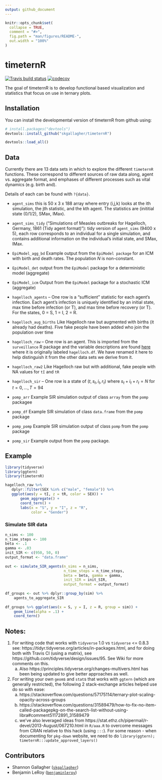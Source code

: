 ```yaml
---
output: github_document
---
```


<!-- README.md is generated from README.Rmd. Please edit that file -->

```r
knitr::opts_chunk$set(
  collapse = TRUE,
  comment = "#>",
  fig.path = "man/figures/README-",
  out.width = "100%"
)
```

# timeternR

<!-- badges: start -->
[![Travis build status](https://travis-ci.org/skgallagher/timeternR.svg?branch=master)](https://travis-ci.org/skgallagher/timeternR)
[![codecov](https://codecov.io/gh/skgallagher/timeternR/branch/master/graph/badge.svg)](https://codecov.io/gh/skgallagher/timeternR)
<!-- badges: end -->

The goal of timeternR is to develop functional based visualization and statistics that focus on use in ternary plots.

## Installation

You can install the developmental version of timeternR from github using:

``` r
# install.packages("devtools")
devtools::install_github("skgallagher/timeternR")
```

```r
devtools::load_all()
```
## Data

   Currently there are 13 data sets in which to explore the different `timeternR` functions.  These correspond to different sources of raw data along, agent vs. aggregate format, and emphases of different processes such as vital dynamics (e.g. birth and).
   
   Details of each can be found with `?{data}`.
   
  - `agent_sims` this is 50 x 3 x 188 array where entry (i,j,k) looks at the ith simulation, the jth statistic, and the kth agent.  The statistics are (inititial state (0/1/2), SMax, IMax). 
  
  - `agent_sims_tidy` ("Simulations of Measles outbreaks for Hagelloch, Germany, 1861 (Tidy agent format)"): tidy version of `agent_sims` (9400 x 5), each row corresponds to an individual for a single simulation, and contains additional information on the individual's initial state, and SMax, IMax.
  
  
  - `EpiModel_agg_bd` Example output from the `EpiModel package` for an ICM with birth and death rates.  The population $N$ is non-constant.
  
  - `EpiModel_det` output from the `EpiModel` package for a deterministic model (aggregate)
  
  - `EpiModel_icm` Output from the `EpiModel` package for a stochastic ICM (aggregate)
     

  - `hagelloch_agents` -- One row is a "sufficient" statistic for each agent's infection.  Each agent's infection is uniquely identified by an initial state, max time before infection (or T), and max time before recovery (or T).  For the states, 0 = S, 1 = I, 2 = R.
   
  - `hagelloch_aug_births` Like Hagelloch raw but augmented with births (it already had deaths).  Five fake people have been added who join the population over time
   
      

  - `hagelloch_raw` -- One row is an agent.  This is imported from the `surveillance` R package and the variable descriptions are found [here](https://rdrr.io/rforge/surveillance/man/hagelloch.html) where it is originally labeled `hagelloch.df`.  We have renamed it here to help distinguish it from the other data sets we derive from it.
   
  - `hagelloch_raw2` Like Hagelloch raw but with additional, fake people with NA values for `tI` and `tR`
   
   
  - `hagelloch_sir`  -- One row is a state of $(t, s_t, i_t, r_t)$ where $s_t + i_t + r_t = N$ for $t = 0, \dots, T=94$
   
  - `pomp_arr` Example SIR simulation output of class `array` from the `pomp` packagee
  
  - `pomp_df` Example SIR simulation of class `data.frame` from the `pomp` package

  - `pomp_pomp` Example SIR simulation output of class `pomp` from the `pomp` package
  
  - `pomp_sir` Example output from the `pomp` package.

## Example

```r
library(tidyverse)
library(ggtern)
library(timeternR)
```
```r
hagelloch_raw %>%
   dplyr::filter(SEX %in% c("male", "female")) %>%
   ggplot(aes(y = tI, z = tR, color = SEX)) +
       geom_aggregate() + 
       coord_tern() +
       labs(x = "S", y = "I", z = "R",
            color = "Gender")
```


### Simulate SIR data


```r
n_sims <- 100
n_time_steps <- 100
beta <- .1
gamma <- .03
init_SIR <- c(950, 50, 0)
output_format <- "data.frame"
    
out <- simulate_SIR_agents(n_sims = n_sims,
                           n_time_steps = n_time_steps,
                           beta = beta, gamma = gamma,
                           init_SIR = init_SIR,
                           output_format = output_format)
                                 
df_groups <- out %>% dplyr::group_by(sim) %>%
    agents_to_aggregate_SIR  
  
df_groups %>% ggplot(aes(x = S, y = I, z = R, group = sim)) +
    geom_line(alpha = .1) +
    coord_tern()
```


## Notes:
1. For writing code that works with `tidyverse` 1.0 vs `tidyverse` <= 0.8.3 see:
https://tidyr.tidyverse.org/articles/in-packages.html, and for doing both with Travis CI (using a matrix), see https://github.com/tidyverse/design/issues/95. See Wiki for more comments on this.
    a. Also https://principles.tidyverse.org/changes-multivers.html has been being updated to give better approaches as well.
2. For writing your own `geom`s and `stat`s that works with `ggtern` (which are generally restricted), the following 2 stack-exchange articles helped use do so with ease:
    a. https://stackoverflow.com/questions/57175114/ternary-plot-scaling-opacity-across-groups
    b. https://stackoverflow.com/questions/31589479/how-to-fix-no-item-called-packagepkg-on-the-search-list-without-using-libra#comment51172891_31589479
    c. we've also leveraged ideas from https://stat.ethz.ch/pipermail/r-devel/2013-August/067210.html in `R/aaa.R` to overcome messages from CRAN relative to this hack (using `:::`). For some reason - when documenting for `pkg-down` website, we need to do `library(ggtern); timeternR:::update_approved_layers()`


## Contributors

- Shannon Gallagher ([`skgallagher`](https://github.com/skgallagher))
- Benjamin LeRoy ([`benjaminleroy`](https://github.com/benjaminleroy))
